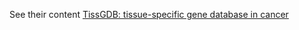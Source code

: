 See their content
<a href="https://bioinfo.uth.edu/TissGDB/index.html/" target="_blank">TissGDB: tissue-specific gene database in cancer</a>


